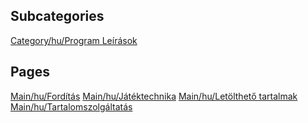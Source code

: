 
== Subcategories ==
[[Category/hu/Program Leírások]]

== Pages ==
[[Main/hu/Fordítás]]
[[Main/hu/Játéktechnika]]
[[Main/hu/Letölthető tartalmak]]
[[Main/hu/Tartalomszolgáltatás]]
